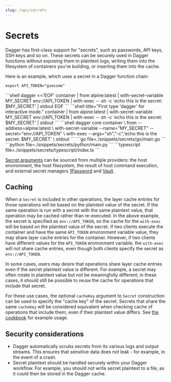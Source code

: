 ```yaml
---
slug: /api/secrets
---
```


# Secrets

Dagger has first-class support for "secrets", such as passwords, API keys, SSH keys and so on. These secrets can be securely used in Dagger functions without exposing them in plaintext logs, writing them into the filesystem of containers you're building, or inserting them into the cache.

Here is an example, which uses a secret in a Dagger function chain:

```shell
export API_TOKEN="guessme"
```

<Tabs groupId="language" queryString="sdk">
<TabItem value="System shell">
```shell
dagger <<'EOF'
container |
  from alpine:latest |
  with-secret-variable MY_SECRET env://API_TOKEN |
  with-exec -- sh -c 'echo this is the secret: $MY_SECRET' |
  stdout
EOF
```
</TabItem>
<TabItem value="Dagger Shell">
```shell title="First type 'dagger' for interactive mode."
container |
  from alpine:latest |
  with-secret-variable MY_SECRET env://API_TOKEN |
  with-exec -- sh -c 'echo this is the secret: $MY_SECRET' |
  stdout
```
</TabItem>
<TabItem value="Dagger CLI">
```shell
dagger core container \
  from --address=alpine:latest \
  with-secret-variable --name="MY_SECRET" --secret="env://API_TOKEN" \
  with-exec --args="sh","-c",'echo this is the secret: $MY_SECRET' \
  stdout
```
</TabItem>
<TabItem value="go" label="Go">
```go file=./snippets/secrets/go/main.go
```
</TabItem>
<TabItem value="python" label="Python">
```python file=./snippets/secrets/python/main.py
```
</TabItem>
<TabItem value="typescript" label="TypeScript">
```typescript file=./snippets/secrets/typescript/index.ts
```
</TabItem>
</Tabs>

[Secret arguments](./arguments.mdx#secret-arguments) can be sourced from multiple providers: the host environment, the host filesystem, the result of host command execution, and external secret managers [1Password](https://1password.com/) and [Vault](https://www.hashicorp.com/products/vault).

## Caching

When a `Secret` is included in other operations, the layer cache entries for those operations will be based on the plaintext value of the secret. If the same operation is run with a secret with the same plaintext value, that operation may be cached rather than re-executed. In the above example, the secret is specified as `env://API_TOKEN`, so the cache for the `with-exec` will be based on the plaintext value of the secret. If two clients execute the container and have the same `API_TOKEN` environment variable value, they may share layer cache entries for the container. However, if two clients have different values for the `API_TOKEN` environment variable, the `with-exec` will not share cache entries, even though both clients specify the secret as `env://API_TOKEN`.

In some cases, users may desire that operations share layer cache entries even if the secret plaintext value is different. For example, a secret may often rotate in plaintext value but not be meaningfully different; in these cases, it should still be possible to reuse the cache for operations that include that secret.

For these use cases, the optional `cacheKey` argument to `Secret` construction can be used to specify the "cache key" of the secret. Secrets that share the same `cacheKey` will be considered equivalent when checking cache of operations that include them, even if their plaintext value differs. See [the cookbook](../cookbook/cookbook.mdx#customize-secret-caching-behavior) for example usage.

## Security considerations

- Dagger automatically scrubs secrets from its various logs and output streams. This ensures that sensitive data does not leak - for example, in the event of a crash.
- Secret plaintext should be handled securely within your Dagger workflow. For example, you should not write secret plaintext to a file, as it could then be stored in the Dagger cache.
